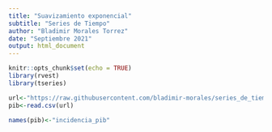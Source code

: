 ```yaml
---
title: "Suavizamiento exponencial"
subtitle: "Series de Tiempo"
author: "Bladimir Morales Torrez"
date: "Septiembre 2021"
output: html_document
---
```


```r
knitr::opts_chunk$set(echo = TRUE)
library(rvest)
library(tseries)
```

```r

url<-"https://raw.githubusercontent.com/bladimir-morales/series_de_tiempo/main/data/incidencia_pib_trim_91_20.txt"
pib<-read.csv(url)

names(pib)<-"incidencia_pib"


```

